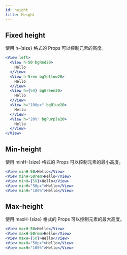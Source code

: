 ```yaml
---
id: height
title: Height
---
```


## Fixed height

使用 h-{size} 格式的 Props 可以控制元素的高度。

```jsx live
<View left>
  <View h-50 bgRed20>
    Hello
  </View>
  <View h-5rem bgYellow20>
    Hello
  </View>
  <View h={50} bgGreen20>
    Hello
  </View>
  <View h="100px" bgBlue20>
    Hello
  </View>
  <View h="20%" bgPurple20>
    Hello
  </View>
</View>
```

## Min-height

使用 minH-{size} 格式的 Props 可以控制元素的最小高度。

```jsx
<View minH-50>Hello</View>
<View minH-50rem>Hello</View>
<View minH={50}>Hello</View>
<View minH="50px">Hello</View>
<View minH="100%">Hello</View>
```

## Max-height

使用 maxH-{size} 格式的 Props 可以控制元素的最大高度。

```jsx
<View maxH-50>Hello</View>
<View maxH-50rem>Hello</View>
<View maxH={50}>Hello</View>
<View maxH="50px">Hello</View>
<View maxH="100%">Hello</View>
```
